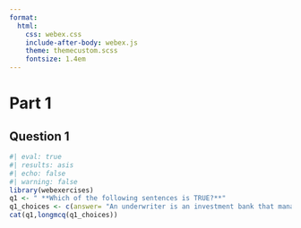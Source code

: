 ```yaml
---
format:
  html:
    css: webex.css
    include-after-body: webex.js
    theme: themecustom.scss
    fontsize: 1.4em
---
```


# Part 1 

## Question 1


```r
#| eval: true
#| results: asis
#| echo: false
#| warning: false
library(webexercises)
q1 <- " **Which of the following sentences is TRUE?**"
q1_choices <- c(answer= "An underwriter is an investment bank that manages the IPO process and helps the company sell its stock.", "An initial public offering (IPO) is not necessarily the first time a company sells its stock to the public.", "Underwriters face no risk during an IPO, so that a greenshoe provision is usually not necessary.")
cat(q1,longmcq(q1_choices))

```

